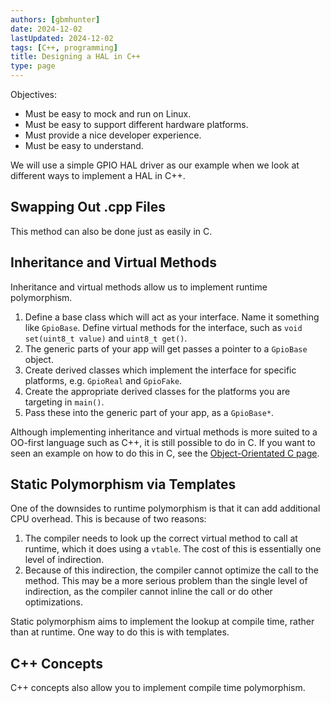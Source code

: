 ```yaml
---
authors: [gbmhunter]
date: 2024-12-02
lastUpdated: 2024-12-02
tags: [C++, programming]
title: Designing a HAL in C++
type: page
---
```


Objectives:

* Must be easy to mock and run on Linux.
* Must be easy to support different hardware platforms.
* Must provide a nice developer experience.
* Must be easy to understand.

We will use a simple GPIO HAL driver as our example when we look at different ways to implement a HAL in C++.

## Swapping Out .cpp Files

This method can also be done just as easily in C.

## Inheritance and Virtual Methods

Inheritance and virtual methods allow us to implement runtime polymorphism.

1. Define a base class which will act as your interface. Name it something like `GpioBase`. Define virtual methods for the interface, such as `void set(uint8_t value)` and `uint8_t get()`.
1. The generic parts of your app will get passes a pointer to a `GpioBase` object.
1. Create derived classes which implement the interface for specific platforms, e.g. `GpioReal` and `GpioFake`.
1. Create the appropriate derived classes for the platforms you are targeting in `main()`.
1. Pass these into the generic part of your app, as a `GpioBase*`.

Although implementing inheritance and virtual methods is more suited to a OO-first language such as C++, it is still possible to do in C. If you want to seen an example on how to do this in C, see the [Object-Orientated C page](/programming/languages/c/object-orientated-c/).

## Static Polymorphism via Templates

One of the downsides to runtime polymorphism is that it can add additional CPU overhead. This is because of two reasons:

1. The compiler needs to look up the correct virtual method to call at runtime, which it does using a `vtable`. The cost of this is essentially one level of indirection.
1. Because of this indirection, the compiler cannot optimize the call to the method. This may be a more serious problem than the single level of indirection, as the compiler cannot inline the call or do other optimizations.

Static polymorphism aims to implement the lookup at compile time, rather than at runtime. One way to do this is with templates.

## C++ Concepts

C++ concepts also allow you to implement compile time polymorphism.
